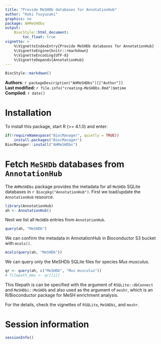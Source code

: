 ```yaml
---
title: "Provide MeSHDb databases for AnnotationHub"
author: "Koki Tsuyuzaki"
graphics: no
package: AHMeSHDbs
output:
    BiocStyle::html_document:
        toc_float: true
vignette: >
    %\VignetteIndexEntry{Provide MeSHDb databases for AnnotationHub}
    %\VignetteEngine{knitr::rmarkdown}
    %\VignetteEncoding{UTF-8}
    %\VignetteDepends{AnnotationHub}
---
```


```r
BiocStyle::markdown()
```

**Authors**: `r packageDescription("AHMeSHDbs")[["Author"]] `<br />
**Last modified:** `r file.info("creating-MeSHDbs.Rmd")$mtime`<br />
**Compiled**: `r date()`

# Installation
To install this package, start R (>= 4.1.0) and enter:

```r
if(!requireNamespace("BiocManager", quietly = TRUE))
    install.packages("BiocManager")
BiocManager::install("AHMeSHDbs")
```

# Fetch `MeSHDb` databases from `AnnotationHub`

The `AHMeSHDbs` package provides the metadata for all `MeSHDb` SQLite databases
in `r Biocpkg("AnnotationHub")`.
First we load/update the `AnnotationHub` resource.

```r
library(AnnotationHub)
ah <- AnnotationHub()
```

Next we list all `MeSHDb` entries from `AnnotationHub`.

```r
query(ah, "MeSHDb")
```

We can confirm the metadata in AnnotationHub in Bioconductor S3 bucket
with `mcols()`.

```r
mcols(query(ah, "MeSHDb"))
```

We can query only the MeSHDb SQLite files for species *Mus musculus*.

```r
qr <- query(ah, c("MeSHDb", "Mus musculus"))
# filepath_mmu <- qr[[1]]
```

This filepath is can be specified with the argument of `RSQLite::dbConnect` and
`MeSHDbi::MeSHDb` and also used as the argument of `meshr`, which is an
R/Bioconductor package for MeSH enrichment analysis.

For the details, check the vignettes of `RSQLite`, `MeSHDbi`, and `meshr`.

# Session information {.unnumbered}
```r
sessionInfo()
```